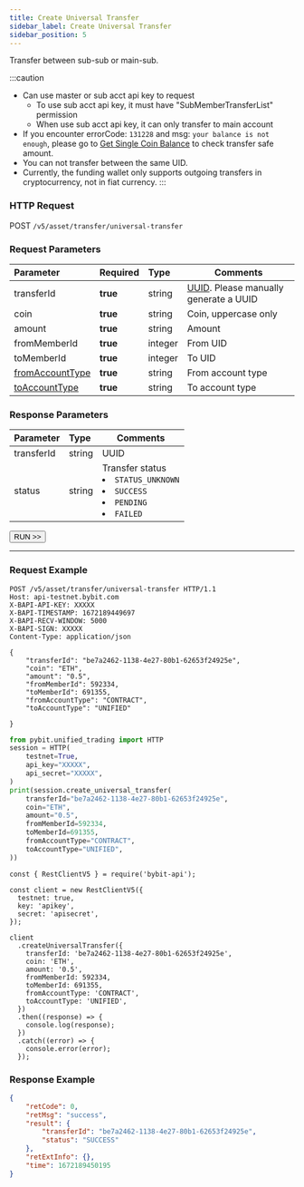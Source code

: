 ```yaml
---
title: Create Universal Transfer
sidebar_label: Create Universal Transfer
sidebar_position: 5
---
```


Transfer between sub-sub or main-sub.

:::caution
* Can use master or sub acct api key to request <ul><li>To use sub acct api key, it must have "SubMemberTransferList" permission</li><li>When use sub acct api key, it can only transfer to main account</li></ul>
* If you encounter errorCode: `131228` and msg: `your balance is not enough`, please go to [Get Single Coin Balance](../balance/account-coin-balance#) to check transfer safe amount.
* You can not transfer between the same UID.
* Currently, the funding wallet only supports outgoing transfers in cryptocurrency, not in fiat currency.
:::

### HTTP Request
POST `/v5/asset/transfer/universal-transfer`

### Request Parameters
| Parameter | Required | Type | Comments|
|:----- |:-------|:-----|------ |
|transferId |**true** |string |[UUID](https://www.uuidgenerator.net/dev-corner). Please manually generate a UUID |
|coin |**true** |string |Coin, uppercase only |
|amount |**true** |string |Amount |
|fromMemberId |**true** |integer |From UID |
|toMemberId |**true** |integer |To UID |
|[fromAccountType](../../enum#accounttype) |**true** |string |From account type |
|[toAccountType](../../enum#accounttype) |**true** |string |To account type |

### Response Parameters
| Parameter | Type | Comments|
|:----- |:-----|----- |
|transferId |string|UUID |
|status |string|Transfer status <li>`STATUS_UNKNOWN`</li><li>`SUCCESS`</li><li>`PENDING`</li><li>`FAILED`</li> |

<a href="/api-explorer/v5/asset/unitransfer"><Button>RUN >></Button></a>

---

### Request Example

<Tabs groupId="programming-languages">
<TabItem value="http" label="HTTP">

```http
POST /v5/asset/transfer/universal-transfer HTTP/1.1
Host: api-testnet.bybit.com
X-BAPI-API-KEY: XXXXX
X-BAPI-TIMESTAMP: 1672189449697
X-BAPI-RECV-WINDOW: 5000
X-BAPI-SIGN: XXXXX
Content-Type: application/json

{
    "transferId": "be7a2462-1138-4e27-80b1-62653f24925e",
    "coin": "ETH",
    "amount": "0.5",
    "fromMemberId": 592334,
    "toMemberId": 691355,
    "fromAccountType": "CONTRACT",
    "toAccountType": "UNIFIED"

}
```

</TabItem>
<TabItem value="python" label="Python">

```python
from pybit.unified_trading import HTTP
session = HTTP(
    testnet=True,
    api_key="XXXXX",
    api_secret="XXXXX",
)
print(session.create_universal_transfer(
    transferId="be7a2462-1138-4e27-80b1-62653f24925e",
    coin="ETH",
    amount="0.5",
    fromMemberId=592334,
    toMemberId=691355,
    fromAccountType="CONTRACT",
    toAccountType="UNIFIED",
))
```

</TabItem>

<TabItem value="Node" label="Node.js">

```n4js
const { RestClientV5 } = require('bybit-api');

const client = new RestClientV5({
  testnet: true,
  key: 'apikey',
  secret: 'apisecret',
});

client
  .createUniversalTransfer({
    transferId: 'be7a2462-1138-4e27-80b1-62653f24925e',
    coin: 'ETH',
    amount: '0.5',
    fromMemberId: 592334,
    toMemberId: 691355,
    fromAccountType: 'CONTRACT',
    toAccountType: 'UNIFIED',
  })
  .then((response) => {
    console.log(response);
  })
  .catch((error) => {
    console.error(error);
  });
```

</TabItem>
</Tabs>

### Response Example

```json
{
    "retCode": 0,
    "retMsg": "success",
    "result": {
        "transferId": "be7a2462-1138-4e27-80b1-62653f24925e",
        "status": "SUCCESS"
    },
    "retExtInfo": {},
    "time": 1672189450195
}
```
